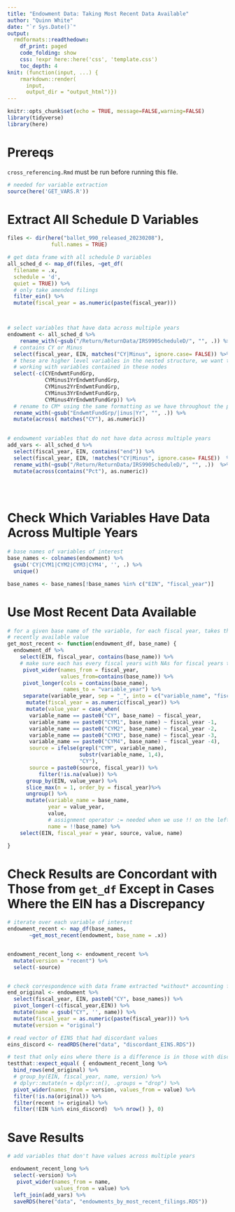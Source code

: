 ```yaml
---
title: "Endowment Data: Taking Most Recent Data Available"
author: "Quinn White"
date: "`r Sys.Date()`"
output:
  rmdformats::readthedown:
    df_print: paged
    code_folding: show
    css: !expr here::here('css', 'template.css')
    toc_depth: 4
knit: (function(input, ...) {
    rmarkdown::render(
      input,
      output_dir = "output_html")})
---
```


```r
knitr::opts_chunk$set(echo = TRUE, message=FALSE,warning=FALSE)
library(tidyverse)
library(here)
```


# Prereqs

`cross_referencing.Rmd` must be run before running this file.

```r

# needed for variable extraction 
source(here('GET_VARS.R'))


```

# Extract All Schedule D Variables

```r
files <- dir(here("ballet_990_released_20230208"),
              full.names = TRUE)

# get data frame with all schedule D variables 
all_sched_d <- map_df(files, ~get_df(
  filename = .x, 
  schedule = 'd',
  quiet = TRUE)) %>%
  # only take amended filings
  filter_ein() %>%
  mutate(fiscal_year = as.numeric(paste(fiscal_year)))



# select variables that have data across multiple years
endowment <- all_sched_d %>%
    rename_with(~gsub("/Return/ReturnData/IRS990ScheduleD/", "", .)) %>%
  # contains CY or Minus
  select(fiscal_year, EIN, matches("CY|Minus", ignore.case= FALSE)) %>%
  # these are higher level variables in the nested structure, we want to be 
  # working with variables contained in these nodes
  select(-c(CYEndwmtFundGrp,
            CYMinus1YrEndwmtFundGrp,
            CYMinus2YrEndwmtFundGrp,
            CYMinus3YrEndwmtFundGrp,
            CYMinus4YrEndwmtFundGrp)) %>%
  # rename to CM* using the same formatting as we have throughout the project
  rename_with(~gsub("EndwmtFundGrp/|inus|Yr", "", .)) %>%
  mutate(across( matches("CY"), as.numeric)) 
  

# endowment variables that do not have data across multiple years
add_vars <- all_sched_d %>%
  select(fiscal_year, EIN, contains("end")) %>%
  select(fiscal_year, EIN, !matches("CY|Minus", ignore.case= FALSE))  %>%
  rename_with(~gsub("/Return/ReturnData/IRS990ScheduleD/", "", .))  %>%
  mutate(across(contains("Pct"), as.numeric))


  

```

# Check Which Variables Have Data Across Multiple Years

```r

# base names of variables of interest
base_names <- colnames(endowment) %>% 
  gsub('CY|CYM1|CYM2|CYM3|CYM4', '', .) %>%
  unique() 

base_names <- base_names[!base_names %in% c("EIN", "fiscal_year")]

```

# Use Most Recent Data Available 

```r

# for a given base name of the variable, for each fiscal year, takes the most 
# recently available value
get_most_recent <- function(endowment_df, base_name) {
  endowment_df %>%
    select(EIN, fiscal_year, contains(base_name)) %>%
    # make sure each has every fiscal years with NAs for fiscal years that are missing
     pivot_wider(names_from = fiscal_year, 
                 values_from=contains(base_name)) %>%
     pivot_longer(cols = contains(base_name),
                  names_to = "variable_year") %>%
     separate(variable_year, sep = "_", into = c("variable_name", "fiscal_year")) %>%
      mutate(fiscal_year = as.numeric(fiscal_year)) %>%
      mutate(value_year = case_when(
       variable_name == paste0("CY", base_name) ~ fiscal_year,
       variable_name == paste0("CYM1", base_name) ~ fiscal_year -1,
       variable_name == paste0("CYM2", base_name) ~ fiscal_year -2,
       variable_name == paste0("CYM3", base_name) ~ fiscal_year -3,
       variable_name == paste0("CYM4", base_name) ~ fiscal_year -4),
       source = ifelse(grepl("CYM", variable_name), 
                       substr(variable_name, 1,4), 
                       "CY"),
       source = paste0(source, fiscal_year)) %>%
          filter(!is.na(value)) %>%
      group_by(EIN, value_year) %>%
      slice_max(n = 1, order_by = fiscal_year)%>% 
      ungroup() %>%
      mutate(variable_name = base_name,
             year = value_year,
             value,
             # assignment operator := needed when we use !! on the left side of an assigment
             name = !!base_name) %>%
    select(EIN, fiscal_year = year, source, value, name)

}

```

# Check Results are Concordant with Those from `get_df` Except in Cases Where the EIN has a Discrepancy 

```r


# iterate over each variable of interest 
endowment_recent <- map_df(base_names,
       ~get_most_recent(endowment, base_name = .x))


endowment_recent_long <- endowment_recent %>% 
  mutate(version = "recent") %>%
  select(-source)


# check correspondence with data frame extracted *without* accounting for discrepancies
end_original <- endowment %>%
  select(fiscal_year, EIN, paste0("CY", base_names)) %>%
  pivot_longer(-c(fiscal_year,EIN)) %>%
  mutate(name = gsub("CY", '', name)) %>%
  mutate(fiscal_year = as.numeric(paste(fiscal_year))) %>%
  mutate(version = "original")

# read vector of EINS that had discordant values
eins_discord <- readRDS(here("data", "discordant_EINS.RDS"))

# test that only eins where there is a difference is in those with discrepancies
testthat::expect_equal( { endowment_recent_long %>%
  bind_rows(end_original) %>%
  # group_by(EIN, fiscal_year, name, version) %>%
  # dplyr::mutate(n = dplyr::n(), .groups = "drop") %>%  
  pivot_wider(names_from = version, values_from = value) %>%
  filter(!is.na(original)) %>%
  filter(recent != original) %>%
  filter(!EIN %in% eins_discord)  %>% nrow() }, 0)


```

# Save Results

```r

# add variables that don't have values across multiple years

 endowment_recent_long %>% 
  select(-version) %>%
   pivot_wider(names_from = name,
               values_from = value) %>%
  left_join(add_vars) %>%
  saveRDS(here("data", "endowments_by_most_recent_filings.RDS"))




```








